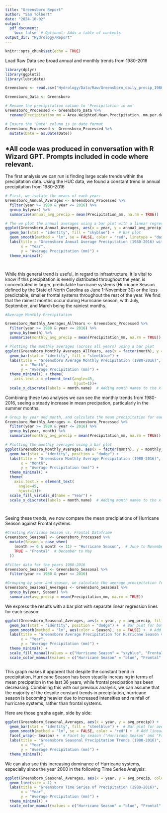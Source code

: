 ```yaml
---
title: "Greensboro Report"
author: "Sam Tolbert"
date: "2024-10-02"
output: 
  pdf_document:
    toc: false  # Optional: Adds a table of contents
output_dir: "Hydrology/Report"
---
```

```r
knitr::opts_chunk$set(echo = TRUE)
```

Load Raw Data see broad annual and monthly trends from 1980-2016

```r

library(dplyr)
library(ggplot2)
library(lubridate)

Greensboro <- read.csv("Hydrology/Data/Raw/Greensboro_daily_precip_1980-present_HUC_030300020105_dayMet_split-dates-columns.csv", stringsAsFactors = TRUE)

Greensboro_Data <- Greensboro

# Rename the precipitation column to 'Precipitation in mm'
Greensboro_Processed <- Greensboro_Data %>%
  rename(Precipitation_mm = Area.Weighted.Mean.Precipitation..mm.per.day.)

# Ensure the 'Date' column is in date format
Greensboro_Processed <- Greensboro_Processed %>%
  mutate(Date = as.Date(Date))

```

*All code was produced in conversation with R Wizard GPT. Prompts included in code where relevant.
----

The first analysis we can run is finding large scale trends within the precipitation data. Using the HUC data, we found a constant trend in annual precipitation from 1980-2016


```r


# First, we isolate the means of each year:
Greensboro_Annual_Averages <- Greensboro_Processed %>%
  filter(year >= 1980 & year <= 2016) %>%
  group_by(year) %>%
  summarize(annual_avg_precip = mean(Precipitation_mm, na.rm = TRUE))

# The we plot the annual averages using a bar plot with a linear regression line
ggplot(Greensboro_Annual_Averages, aes(x = year, y = annual_avg_precip)) +
  geom_bar(stat = "identity", fill = "skyblue") +  # Bar plot
  geom_smooth(method = "lm", se = FALSE, color = "red", linetype = "dashed") +  # Linear regression line
  labs(title = "Greensboro Annual Average Precipitation (1980-2016) with Linear Trend",
       x = "Year",
       y = "Average Precipitation (mm)") +
  theme_minimal()




```


While this general trend is useful, in regard to infrastructure, it is vital to know if this precipitation is evenly distributed throughout the year, is concentrated in larger, predictable hurricane systems (Hurricane Season defined by the State of North Carolina as June 1-November 30) or the less predictable, smaller frontal systems throughout the rest of the year. We find that the rainest months occur during Hurricane season, with July, September, and March being the rainiest months.

```r



#Average Monthly Precipitation

Greensboro_Monthly_Averages_AllYears <- Greensboro_Processed %>%
  filter(year >= 1980 & year <= 2016) %>%
  group_by(month) %>%
  summarize(monthly_avg_precip = mean(Precipitation_mm, na.rm = TRUE))

# Plotting the monthly averages (across all years) using a bar plot
ggplot(Greensboro_Monthly_Averages_AllYears, aes(x = factor(month), y = monthly_avg_precip)) +
  geom_bar(stat = "identity", fill = "steelblue") +
  labs(title = "Greensboro Average Monthly Precipitation (1980-2016)",
       x = "Month",
       y = "Average Precipitation (mm)") +
  theme_minimal() + theme(
    axis.text.x = element_text(angle=45, 
                               hjust=1))+
  scale_x_discrete(labels = month.name)  # Adding month names to the x-axis


```
Combining these two analyses we can see the monthly trends from 1980-2016, seeing a steady increase in mean precipation, particularly in the summer months.

```r



# Group by year and month, and calculate the mean precipitation for each month
Greensboro_Monthly_Averages <- Greensboro_Processed %>%
  filter(year >= 1980 & year <= 2016) %>%
  group_by(year, month) %>%
  summarize(monthly_avg_precip = mean(Precipitation_mm, na.rm = TRUE))

# Plotting the monthly averages using a bar plot
ggplot(Greensboro_Monthly_Averages, aes(x = factor(month), y = monthly_avg_precip, fill = factor(year))) +
  geom_bar(stat = "identity", position = "dodge") +
  labs(title = "Greensboro Monthly Average Precipitation (1980-2016)",
       x = "Month",
       y = "Average Precipitation (mm)") +
  theme_minimal() + 
  theme(
    axis.text.x = element_text(
      angle=45, 
      hjust=1))+
  scale_fill_viridis_d(name = "Year") +
  scale_x_discrete(labels = month.name)  # Adding month names to the x-axis




```
Seeing these trends, we now compare the mean precipiations of Hurricane Season against Frontal systems.
```r

#Creating Hurricane Season vs. Frontal Dataframe
Greensboro_Seasonal <- Greensboro_Processed %>%
  mutate(Season = case_when(
    (month >= 6 & month <= 11) ~ "Hurricane Season",  # June to November
    TRUE ~ "Frontal"  # December to May
  ))

#Filter data for the years 1980-2016
Greensboro_Seasonal <- Greensboro_Seasonal %>%
  filter(year >= 1980 & year <= 2016)

#Grouping by year and season, we calculate the average precipitation for each year and season
Greensboro_Seasonal_Averages <- Greensboro_Seasonal %>%
  group_by(year, Season) %>%
  summarize(avg_precip = mean(Precipitation_mm, na.rm = TRUE))

```

We express the results with a bar plot with separate linear regression lines for each season.

```r

ggplot(Greensboro_Seasonal_Averages, aes(x = year, y = avg_precip, fill = Season)) +
  geom_bar(stat = "identity", position = "dodge") +  # Bar plot for both seasons side-by-side
  geom_smooth(method = "lm", aes(color = Season), se = FALSE) +  # Add separate linear regression lines for each season
  labs(title = "Greensboro Average Precipitation for Hurricane Season vs Frontal (1980-2016)",
       x = "Year",
       y = "Average Precipitation (mm)") +
  theme_minimal() +
  scale_fill_manual(values = c("Hurricane Season" = "skyblue", "Frontal" = "orange")) +
  scale_color_manual(values = c("Hurricane Season" = "blue", "Frontal" = "red"))



```


This graph makes it apparent that despite the constant trend in precipitation, Hurricane Season has been steadily increasing in terms of mean precipation in the last 36 years, while frontal precipation has been decreasing. Combining this with our previous analysis, we can assume that the majority of the despite constant trends in precipitation, hurricane season is becoming heavier due to increased intensities and rainfall of hurricane systems, rather than frontal systems.

Here are those graphs again, side by side:

```r
ggplot(Greensboro_Seasonal_Averages, aes(x = year, y = avg_precip)) +
  geom_bar(stat = "identity", fill = "steelblue") +  # Bar plot for average precipitation
  geom_smooth(method = "lm", se = FALSE, color = "red") +  # Add linear regression line
  facet_wrap(~ Season) +  # Facet by season ("Hurricane Season" and "Frontal")
  labs(title = "Greensboro Seasonal Precipitation Trends (1980-2016)",
       x = "Year",
       y = "Average Precipitation (mm)") +
  theme_minimal()


```

We can also see this increasing dominance of Hurricane systems, especially since the year 2000 in the following Time Series Analysis:



```r
ggplot(Greensboro_Seasonal_Averages, aes(x = year, y = avg_precip, color = Season, group = Season)) +
  geom_line(size = 1) +
  labs(title = "Greensboro Time Series of Precipitation (1980-2016)",
       x = "Year",
       y = "Average Precipitation (mm)") +
  theme_minimal() +
  scale_color_manual(values = c("Hurricane Season" = "blue", "Frontal" = "red"))

```




